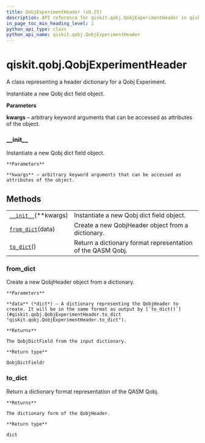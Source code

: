 ```yaml
---
title: QobjExperimentHeader (v0.25)
description: API reference for qiskit.qobj.QobjExperimentHeader in qiskit v0.25
in_page_toc_min_heading_level: 1
python_api_type: class
python_api_name: qiskit.qobj.QobjExperimentHeader
---
```


<span id="qiskit-qobj-qobjexperimentheader" />

# qiskit.qobj.QobjExperimentHeader

<Class id="qiskit.qobj.QobjExperimentHeader" isDedicatedPage={true} github="https://github.com/qiskit/qiskit/tree/stable/0.17/qiskit/qobj/common.py" signature="QobjExperimentHeader(**kwargs)" modifiers="class">
  A class representing a header dictionary for a Qobj Experiment.

  Instantiate a new Qobj dict field object.

  **Parameters**

  **kwargs** – arbitrary keyword arguments that can be accessed as attributes of the object.

  ### \_\_init\_\_

  <Function id="qiskit.qobj.QobjExperimentHeader.__init__" signature="__init__(**kwargs)">
    Instantiate a new Qobj dict field object.

    **Parameters**

    **kwargs** – arbitrary keyword arguments that can be accessed as attributes of the object.
  </Function>

  ## Methods

  |                                                                                                                  |                                                             |
  | ---------------------------------------------------------------------------------------------------------------- | ----------------------------------------------------------- |
  | [`__init__`](#qiskit.qobj.QobjExperimentHeader.__init__ "qiskit.qobj.QobjExperimentHeader.__init__")(\*\*kwargs) | Instantiate a new Qobj dict field object.                   |
  | [`from_dict`](#qiskit.qobj.QobjExperimentHeader.from_dict "qiskit.qobj.QobjExperimentHeader.from_dict")(data)    | Create a new QobjHeader object from a dictionary.           |
  | [`to_dict`](#qiskit.qobj.QobjExperimentHeader.to_dict "qiskit.qobj.QobjExperimentHeader.to_dict")()              | Return a dictionary format representation of the QASM Qobj. |

  ### from\_dict

  <Function id="qiskit.qobj.QobjExperimentHeader.from_dict" signature="from_dict(data)" modifiers="classmethod">
    Create a new QobjHeader object from a dictionary.

    **Parameters**

    **data** (*dict*) – A dictionary representing the QobjHeader to create. It will be in the same format as output by [`to_dict()`](#qiskit.qobj.QobjExperimentHeader.to_dict "qiskit.qobj.QobjExperimentHeader.to_dict").

    **Returns**

    The QobjDictField from the input dictionary.

    **Return type**

    QobjDictFieldr
  </Function>

  ### to\_dict

  <Function id="qiskit.qobj.QobjExperimentHeader.to_dict" signature="to_dict()">
    Return a dictionary format representation of the QASM Qobj.

    **Returns**

    The dictionary form of the QobjHeader.

    **Return type**

    dict
  </Function>
</Class>

